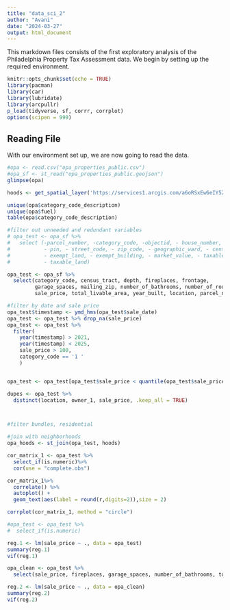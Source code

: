 ```yaml
---
title: "data_sci_2"
author: "Avani"
date: "2024-03-27"
output: html_document
---
```

This markdown files consists of the first exploratory analysis of the Philadelphia
Property Tax Assessment data. We begin by setting up the required environment.
```r
knitr::opts_chunk$set(echo = TRUE)
library(pacman)
library(car)
library(lubridate)
library(arcpullr)
p_load(tidyverse, sf, corrr, corrplot)
options(scipen = 999)
```
## Reading File
With our environment set up, we are now going to read the data. 
```r
#opa <- read.csv("opa_properties_public.csv")
#opa_sf <- st_read("opa_properties_public.geojson")
glimpse(opa)

hoods <- get_spatial_layer('https://services1.arcgis.com/a6oRSxEw6eIY5Zfb/ArcGIS/rest/services/Philadelphia_Neighborhoods/FeatureServer/0')

unique(opa$category_code_description)
unique(opa$fuel)
table(opa$category_code_description)

#filter out unneeded and redundant variables
# opa_test <- opa_sf %>%
#   select (-parcel_number, -category_code, -objectid, - house_number, - house_extension,
#           - pin, - street_code, - zip_code, - geographic_ward, - census_tract, 
#           - exempt_land, - exempt_building, - market_value, - taxable_building, 
#           - taxable_land)

opa_test <- opa_sf %>%
  select(category_code, census_tract, depth, fireplaces, frontage,
         garage_spaces, mailing_zip, number_of_bathrooms, number_of_rooms, sale_date,
         sale_price, total_livable_area, year_built, location, parcel_number, owner_1)

#filter by date and sale price
opa_test$timestamp <- ymd_hms(opa_test$sale_date)
opa_test <- opa_test %>% drop_na(sale_price)
opa_test <- opa_test %>%
  filter(
    year(timestamp) > 2021, 
    year(timestamp) < 2025, 
    sale_price > 100,
    category_code == '1 '
    )


opa_test <- opa_test[opa_test$sale_price < quantile(opa_test$sale_price,prob=1-5/100),]

dupes <- opa_test %>% 
  distinct(location, owner_1, sale_price, .keep_all = TRUE)



#filter bundles, residential

#join with neighborhoods
opa_hoods <- st_join(opa_test, hoods)

cor_matrix_1 <- opa_test %>%
  select_if(is.numeric)%>%
  cor(use = "complete.obs")

cor_matrix_1%>%
  correlate() %>% 
  autoplot() +
  geom_text(aes(label = round(r,digits=2)),size = 2)

corrplot(cor_matrix_1, method = "circle")

#opa_test <- opa_test %>%
#  select_if(is.numeric)

reg.1 <- lm(sale_price ~ ., data = opa_test)
summary(reg.1)
vif(reg.1)

opa_clean <- opa_test %>%
  select(sale_price, fireplaces, garage_spaces, number_of_bathrooms, total_livable_area)

reg.2 <- lm(sale_price ~ ., data = opa_clean)
summary(reg.2)
vif(reg.2)
```

